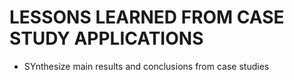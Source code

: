 # LESSONS LEARNED FROM CASE STUDY APPLICATIONS

- SYnthesize main results and conclusions from case studies